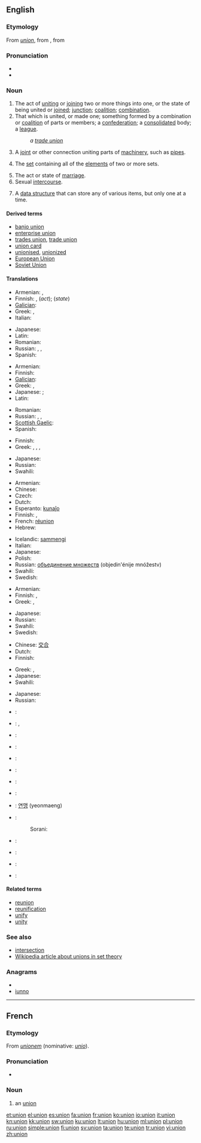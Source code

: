 {{also|Union|the Union|unión}}
==English==
{{wikipedia|dab=Union}}

===Etymology===
From {{etyl|fro}} ''[[#French|union]]'', from {{etyl|LL.}} {{term|unionem|lang=la}}, from {{etyl|la}} {{term|unus|ūnus|one|lang=la}}

===Pronunciation===
* {{IPA|/ˈjuːnjən/}}
* {{audio|en-us-union.ogg|Audio (US)}}

===Noun===
{{en-noun}}

# The act of [[uniting]] or [[join]]ing two or more things into one, or the state of being united or [[join]]ed; [[junction]]; [[coalition]]; [[combination]].
# That which is united, or made one; something formed by a combination or [[coalition]] of parts or members; a [[confederation]]; a [[consolidate]]d body; a [[league]].
#: ''a [[trade union]]''
# A [[joint]] or other connection uniting parts of [[machinery]], such as [[pipe]]s.
# {{settheory}} The [[set]] containing all of the [[element]]s of two or more sets.
# The act or state of [[marriage]].
# Sexual [[intercourse]].
# {{computing}} A [[data structure]] that can store any of various items, but only one at a time.

====Derived terms====
* [[banjo union]]
* [[enterprise union]]
* [[trades union]], [[trade union]]
* [[union card]]
* [[unionised]], [[unionized]]<!--in a union-->
* [[European Union]]
* [[Soviet Union]]

====Translations====
{{trans-top|the act of uniting or the state of being united}}
* Armenian: {{qualifier|act}} {{t|hy|միավորում|tr=miavorum}},  {{qualifier|state}} {{t-|hy|միություն|tr=miut’yun}}
* Finnish: {{t|fi|liittäminen}},  {{t+|fi|liitos}} (''act'');  {{t+|fi|liitto}} (''state'')
* [[Galician]]: {{t-|gl|unión|f|xs=Galician}}
* Greek: {{t+|el|ένωση|f|tr=énosi}}, {{t+|el|σύνδεσμος|m|tr=sýndesmos}}
* Italian: {{t+|it|unione|f}}
{{trans-mid}}
* Japanese: {{t|ja|結合|tr=けつごう, ketsugō|sc=Jpan}}
* Latin: {{t-|la|adunatio|f|alt=adūnātiō}}
* Romanian: {{t-|ro|unire}}
* Russian: {{t+|ru|соединение|m|tr=sojedin'énije}}, {{t+|ru|объединение|m|tr=objedin'énije}}, {{t+|ru|слияние|m|tr=slijánije}}
* Spanish: {{t+|es|unión|f}}
{{trans-bottom}}

{{trans-top|that which is united; something formed by a combination of parts or members}}
* Armenian: {{t-|hy|միություն|tr=miut’yun}}
* Finnish: {{t+|fi|liitto}}
* [[Galician]]: {{t-|gl|unión|f|xs=Galician}}
* Greek: {{t+|el|ένωση|f|tr=énosi}}, {{t+|el|σύνδεσμος|m|tr=sýndesmos}}
* Japanese: {{qualifier|regions}} {{t-|ja|連邦|tr=renpō}}; {{qualifier|group}} {{t-|ja|同盟|tr=dōmei}}
* Latin: {{t-|la|societas|f|alt=societās}}
{{trans-mid}}
* Romanian: {{t-|ro|unire}}
* Russian: {{t+|ru|союз|m|tr=sojúz}}, {{t+|ru|соединение|m|tr=sojedin'énije}}, {{t+|ru|объединение|m|tr=objedin'énije}}
* [[Scottish Gaelic]]: {{t|gd|aonadh|m}}
* Spanish: {{t+|es|unión|f}}
{{trans-bottom}}

{{trans-top|joint}}
* Finnish: {{t+|fi|liitos}}
* Greek: {{t+|el|αρμός|f|tr=armós}}, {{t+|el|άρθρωση|f|tr=árthrosi}}, {{t+|el|ένωση|f|tr=énosi}}, {{t+|el|σύνδεσμος|m|tr=sýndesmos}}
{{trans-mid}}
* Japanese: {{t|ja|ユニオン継ぎ手|tr=ユニオンつぎて, yunion tsugite|sc=Jpan}}
* Russian: {{t|ru|муфта|f|tr=múfta}}
* Swahili: {{t+|sw|shirikisho|xs=Swahili}}
{{trans-bottom}}

{{trans-top|in set theory}}
* Armenian: {{t|hy|միավորում|tr=miavorum}}
* Chinese: {{zh-tsp|併集|并集|bìngjí}}
* Czech: {{t-|cs|sjednocení|n}}
* Dutch: {{t+|nl|vereniging}}
* Esperanto: [[kunaĵo]]
* Finnish: {{t+|fi|yhdiste}},  {{t-|fi|unioni}}
* French: [[réunion]] {{f}}<!--sic: not "union"-->
* Hebrew: {{t-|he|איחוד}}
{{trans-mid}}
* Icelandic: [[sammengi]]
* Italian: {{t+|it|unione|f}}
* Japanese: {{t-|ja|和集合}}
* Polish: {{t+|pl|unia|f}}
* Russian: [[объединение множеств]] (objedin'énije mnóžestv) {{n}}
* Swahili: {{t+|sw|shirikisho|xs=Swahili}}
* Swedish: {{t+|sv|union}}
{{trans-bottom}}

{{trans-top|marriage}}
* Armenian: {{t-|hy|միություն|tr=miut’yun}}
* Finnish: {{t+|fi|avioliitto}}, {{t+|fi|liitto}}
* Greek: {{t|el|σύζευξη|f|tr=sýzefksi}}, {{t+|el|γάμος|m|tr=gámos}}
{{trans-mid}}
* Japanese: {{t|ja|結婚|tr=けっこん, kekkon|sc=Jpan}}
* Russian: {{t+|ru|союз|m|tr=sojúz}}
* Swahili: {{t+|sw|shirikisho|xs=Swahili}}
* Swedish: {{t+|sv|förening|c}}
{{trans-bottom}}

{{trans-top|sexual intercourse}}
* Chinese: [[交合]]
* Dutch: {{t+|nl|gemeenschap}}
* Finnish: {{t+|fi|yhdyntä}}
{{trans-mid}}
* Greek: {{t+|el|ένωση|f|tr=énosi}}, {{t+|el|συνουσία|f|tr=synousía}}
* Japanese: {{t|ja|性交|tr=せいこう, seikō|sc=Jpan}}
* Swahili: {{t+|sw|shirikisho|xs=Swahili}}
{{trans-bottom}}

{{trans-top|computing: certain data structure}}
* Japanese: {{t|ja|共用体|tr=きょうようたい, kyōyōtai|sc=Jpan}}
* Russian: {{t+|ru|объединение|m|tr=objedin'énije}}
{{trans-mid}}
{{trans-bottom}}

{{checktrans-top}}
* {{ttbc|Arabic}}: {{t|ar|اتحاد|m|tr=ittiHaad}}
* {{ttbc|Chinese}}: {{zh-tsp|聯盟|联盟|liánméng}}, {{zh-tsp|聯合|联合|liánhé}}
* {{ttbc|Dutch}}: {{t-|nl|unie}}
* {{ttbc|French}}: {{t+|fr|union|f}}
* {{ttbc|German}}: {{t+|de|Union|f}}
* {{ttbc|Hungarian}}: {{t+|hu|egyesülés}}
* {{ttbc|Icelandic}}: {{t+|is|samband}}
* {{ttbc|Italian}}: {{t+|it|unione|f}}
{{checktrans-mid}}
* {{ttbc|Korean}}: [[연맹]] (yeonmaeng)
* {{ttbc|Kurdish}}:
*: Sorani: {{t|ku|یه‌کێتی|tr=yekéti|sc=ku-Arab}}
* {{ttbc|Portuguese}}: {{t+|pt|união|f}}
* {{ttbc|Serbian}}: {{t-|sr|savez|m}}
* {{ttbc|Swahili}}: {{t+|sw|shirikisho|xs=Swahili}}
* {{ttbc|Swedish}}: {{t+|sv|union}}
{{checktrans-bottom}}

====Related terms====
* [[reunion]]
* [[reunification]]
* [[unify]]
* [[unity]]

===See also===
* [[intersection]]<!--in set theory-->
* [[w:union_(set theory)|Wikipedia article about unions in set theory]]
{{webster}}

===Anagrams===
* {{alphagram|innou}}
* [[iunno#English|iunno]]

----

==French==

===Etymology===
From {{etyl|LL|fr}} ''[[unionem]]'' (nominative: ''[[unio]]'').

===Pronunciation===
* {{audio|Fr-union.ogg|audio}}

===Noun===
{{fr-noun|f}}

# an [[#Noun|union]]

[[et:union]]
[[el:union]]
[[es:union]]
[[fa:union]]
[[fr:union]]
[[ko:union]]
[[io:union]]
[[it:union]]
[[kn:union]]
[[kk:union]]
[[sw:union]]
[[ku:union]]
[[lt:union]]
[[hu:union]]
[[ml:union]]
[[pl:union]]
[[ru:union]]
[[simple:union]]
[[fi:union]]
[[sv:union]]
[[ta:union]]
[[te:union]]
[[tr:union]]
[[vi:union]]
[[zh:union]]